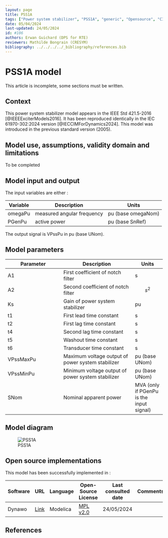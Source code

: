```yaml
---
layout: page
title: PSS1A
tags: ["Power system stabilizer", "PSS1A", "generic", "Opensource", "CIM model", "RMS", "phasor", "MRL4", "Single phase", "PssIEEE1A", "IEEE", "dynawo", "#106"]
date: 05/04/2024
last-updated: 24/05/2024
id: #106
authors: Erwan Guichard (DPS for RTE)
reviewers: Mathilde Bongrain (CRESYM)
bibliography: ../../../../_bibliography/references.bib
---
```

# PSS1A model

This article is incomplete, some sections must be written.

## Context

This power system stabilizer model appears in the IEEE Std 421.5-2016 [@IEEEExciterModels2016]. It has been reproduced identically in the IEC 61970-302:2024 version [@IECCIMForDynamics2024].
This model was introduced in the previous standard version (2005).

## Model use, assumptions, validity domain and limitations

To be completed

## Model input and output

The input variables are either :

| Variable | Description | Units |
|-----------|--------------| ------|
| omegaPu | measured angular frequency | pu (base omegaNom)|
| PGenPu |active power|pu (base SnRef)|

The output signal is VPssPu in pu (base UNom).

## Model parameters

| Parameter | Description | Units |
|-----------|--------------| ------|
A1 |First coefficient of notch filter|s|
A2 |Second coefficient of notch filter|$$s ^ 2$$|
Ks |Gain of power system stabilizer|pu|
t1 |First lead time constant|s|
t2 |First lag time constant|s|
t4 |Second lag time constant|s|
t5 |Washout time constant|s|
t6 |Transducer time constant|s|
VPssMaxPu |Maximum voltage output of power system stabilizer|pu (base UNom)|
VPssMinPu |Minimum voltage output of power system stabilizer|pu (base UNom)|
SNom |Nominal apparent power|MVA (only if PGenPu is the input signal)|

## Model diagram

![PSS1A](PSS1A.drawio.svg)

## Open source implementations

This model has been successfully implemented in :

| Software      | URL | Language | Open-Source License | Last consulted date | Comments |
| ------------- | --- | -------- | ------------------- | ------------------- | -------- |
| Dynawo | [Link](https://github.com/dynawo/dynawo) | Modelica | [MPL v2.0](https://www.mozilla.org/en-US/MPL/2.0/)  | 24/05/2024 |  |

## References
::: {#refs}
:::

